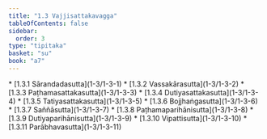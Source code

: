 ```yaml
---
title: "1.3 Vajjisattakavagga"
tableOfContents: false
sidebar:
  order: 3
type: "tipitaka"
basket: "su"
book: "a7"
---
```



<DynamicBreadcrumb />



<TableOfContents book="a7" section="1.3">
* [1.3.1 Sārandadasutta](1-3/1-3-1)
* [1.3.2 Vassakārasutta](1-3/1-3-2)
* [1.3.3 Paṭhamasattakasutta](1-3/1-3-3)
* [1.3.4 Dutiyasattakasutta](1-3/1-3-4)
* [1.3.5 Tatiyasattakasutta](1-3/1-3-5)
* [1.3.6 Bojjhaṅgasutta](1-3/1-3-6)
* [1.3.7 Saññāsutta](1-3/1-3-7)
* [1.3.8 Paṭhamaparihānisutta](1-3/1-3-8)
* [1.3.9 Dutiyaparihānisutta](1-3/1-3-9)
* [1.3.10 Vipattisutta](1-3/1-3-10)
* [1.3.11 Parābhavasutta](1-3/1-3-11)
</TableOfContents>